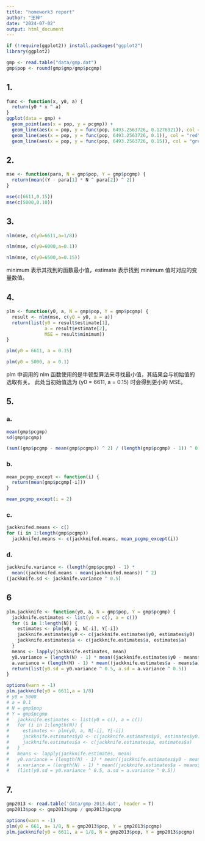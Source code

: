 ```yaml
---
title: "homework3 report"
author: "王梓"
date: "2024-07-02"
output: html_document
---
```


```r
if (!require(ggplot2)) install.packages("ggplot2")
library(ggplot2)

gmp <- read.table("data/gmp.dat")
gmp$pop <- round(gmp$gmp/gmp$pcgmp)
```

## 1.
```r
func <- function(x, y0, a) {
  return(y0 * x ^ a)
}
ggplot(data = gmp) + 
  geom_point(aes(x = pop, y = pcgmp)) + 
  geom_line(aes(x = pop, y = func(pop, 6493.2563726, 0.1276921)), col = "blue") +
  geom_line(aes(x = pop, y = func(pop, 6493.2563726, 0.1)), col = "red") +
  geom_line(aes(x = pop, y = func(pop, 6493.2563726, 0.15)), col = "green")
```

## 2.
```r
mse <- function(para, N = gmp$pop, Y = gmp$pcgmp) {
  return(mean((Y - para[1] * N ^ para[2]) ^ 2))
}
```
```r
mse(c(6611,0.15))
mse(c(5000,0.10))
```
## 3.
```r
nlm(mse, c(y0=6611,a=1/8))
```
```r
nlm(mse, c(y0=6000,a=0.1))
```
```r
nlm(mse, c(y0=6500,a=0.15))
```
minimum 表示其找到的函数最小值，estimate 表示找到 minimum 值时对应的变量数值。

## 4.
```r
plm <- function(y0, a, N = gmp$pop, Y = gmp$pcgmp) {
  result <- nlm(mse, c(y0 = y0, a = a))
  return(list(y0 = result$estimate[1], 
              a = result$estimate[2], 
              MSE = result$minimum))
}
```

```r
plm(y0 = 6611, a = 0.15)
```

```r
plm(y0 = 5000, a = 0.1)
```

plm 中调用的 nlm 函数使用的是牛顿型算法来寻找最小值，其结果会与初始值的选取有关。
此处当初始值选为 (y0 = 6611, a = 0.15) 时会得到更小的 MSE。

## 5.
### a.
```r
mean(gmp$pcgmp)
sd(gmp$pcgmp)

(sum((gmp$pcgmp - mean(gmp$pcgmp)) ^ 2) / (length(gmp$pcgmp) - 1)) ^ 0.5
```
### b.
```r
mean_pcgmp_except <- function(i) {
  return(mean(gmp$pcgmp[-i]))
}
```

```r
mean_pcgmp_except(i = 2)
```
### c.
```r
jackknifed.means <- c()
for (i in 1:length(gmp$pcgmp)) 
  jackknifed.means <- c(jackknifed.means, mean_pcgmp_except(i))
```

### d.
```r
jackknife.variance <- (length(gmp$pcgmp) - 1) * 
  mean((jackknifed.means - mean(jackknifed.means)) ^ 2)
(jackknife.sd <- jackknife.variance ^ 0.5)
```
## 6
```r
plm.jackknife <- function(y0, a, N = gmp$pop, Y = gmp$pcgmp) {
  jackknife.estimates <- list(y0 = c(), a = c())
  for (i in 1:length(N)) {
    estimates <- plm(y0, a, N[-i], Y[-i])
    jackknife.estimates$y0 <- c(jackknife.estimates$y0, estimates$y0)
    jackknife.estimates$a <- c(jackknife.estimates$a, estimates$a)
  }
  means <- lapply(jackknife.estimates, mean)
  y0.variance = (length(N) - 1) * mean((jackknife.estimates$y0 - means$y0) ^ 2)
  a.variance = (length(N) - 1) * mean((jackknife.estimates$a - means$a) ^ 2)
  return(list(y0.sd = y0.variance ^ 0.5, a.sd = a.variance ^ 0.5))
}
```

```r
options(warn = -1)
plm.jackknife(y0 = 6611,a = 1/8)
# y0 = 5000
# a = 0.1
# N = gmp$pop
# Y = gmp$pcgmp
#   jackknife.estimates <- list(y0 = c(), a = c())
#   for (i in 1:length(N)) {
#     estimates <- plm(y0, a, N[-i], Y[-i])
#     jackknife.estimates$y0 <- c(jackknife.estimates$y0, estimates$y0)
#     jackknife.estimates$a <- c(jackknife.estimates$a, estimates$a)
#   }
#   means <- lapply(jackknife.estimates, mean)
#   y0.variance = (length(N) - 1) * mean((jackknife.estimates$y0 - means$y0) ^ 2)
#   a.variance = (length(N) - 1) * mean((jackknife.estimates$a - means$a) ^ 2)
#   (list(y0.sd = y0.variance ^ 0.5, a.sd = a.variance ^ 0.5))
```
## 7.
```r
gmp2013 <- read.table('data/gmp-2013.dat', header = T)
gmp2013$pop <- gmp2013$gmp / gmp2013$pcgmp
```

```r
options(warn = -1)
plm(y0 = 661, a= 1/8, N = gmp2013$pop, Y = gmp2013$pcgmp)
plm.jackknife(y0 = 6611, a = 1/8, N = gmp2013$pop, Y = gmp2013$pcgmp)
```

